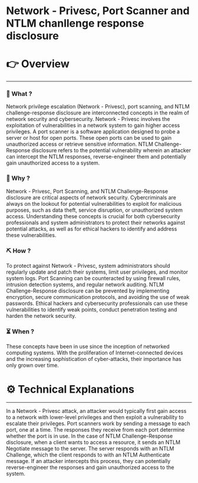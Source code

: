 # Network - Privesc, Port Scanner and NTLM chanllenge response disclosure


# 👉 Overview

---

### 👀 What ?

Network privilege escalation (Network - Privesc), port scanning, and NTLM challenge-response disclosure are interconnected concepts in the realm of network security and cybersecurity. Network - Privesc involves the exploitation of vulnerabilities in a network system to gain higher access privileges. A port scanner is a software application designed to probe a server or host for open ports. These open ports can be used to gain unauthorized access or retrieve sensitive information. NTLM Challenge-Response disclosure refers to the potential vulnerability wherein an attacker can intercept the NTLM responses, reverse-engineer them and potentially gain unauthorized access to a system.


### 🧐 Why ?

Network - Privesc, Port Scanning, and NTLM Challenge-Response disclosure are critical aspects of network security. Cybercriminals are always on the lookout for potential vulnerabilities to exploit for malicious purposes, such as data theft, service disruption, or unauthorized system access. Understanding these concepts is crucial for both cybersecurity professionals and system administrators to protect their networks against potential attacks, as well as for ethical hackers to identify and address these vulnerabilities.


### ⛏️ How ?

To protect against Network - Privesc, system administrators should regularly update and patch their systems, limit user privileges, and monitor system logs. Port Scanning can be counteracted by using firewall rules, intrusion detection systems, and regular network auditing. NTLM Challenge-Response disclosure can be prevented by implementing encryption, secure communication protocols, and avoiding the use of weak passwords. Ethical hackers and cybersecurity professionals can use these vulnerabilities to identify weak points, conduct penetration testing and harden the network security.


### ⏳ When ?

These concepts have been in use since the inception of networked computing systems. With the proliferation of Internet-connected devices and the increasing sophistication of cyber-attacks, their importance has only grown over time.


# ⚙️ Technical Explanations

---

In a Network - Privesc attack, an attacker would typically first gain access to a network with lower-level privileges and then exploit a vulnerability to escalate their privileges. Port scanners work by sending a message to each port, one at a time. The responses they receive from each port determine whether the port is in use. In the case of NTLM Challenge-Response disclosure, when a client wants to access a resource, it sends an NTLM Negotiate message to the server. The server responds with an NTLM Challenge, which the client responds to with an NTLM Authenticate message. If an attacker intercepts this process, they can potentially reverse-engineer the responses and gain unauthorized access to the system.
